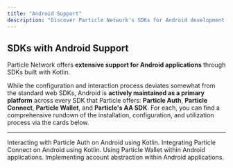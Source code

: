 ```yaml
---
title: "Android Support"
description: "Discover Particle Network's SDKs for Android development."
---
```


## SDKs with Android Support

Particle Network offers **extensive support for Android applications** through SDKs built with Kotlin. 

While the configuration and interaction process deviates somewhat from the standard web SDKs, Android is **actively maintained as a primary platform** across every SDK that Particle offers: **Particle Auth**, **Particle Connect**, **Particle Wallet**, and **Particle's AA SDK**. For each, you can find a comprehensive rundown of the installation, configuration, and utilization process via the cards below.

***

<CardGroup cols={2}>
  <Card title="Particle Auth" href="/api-reference/auth/mobile-sdks/android">
    Interacting with Particle Auth on Android using Kotlin.
  </Card>
  <Card title="Particle Connect" href="/api-reference/connect/mobile/android">
    Integrating Particle Connect on Android using Kotlin.
  </Card>
   <Card title="Particle Wallet" href="/api-reference/wallet/mobile/android">
    Using Particle Wallet within Android applications.
  </Card>
     <Card title="Account Abstraction" href="/api-reference/aa/sdks/mobile/android">
    Implementing account abstraction within Android applications.
  </Card>
</CardGroup>